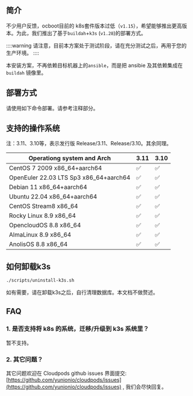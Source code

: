
## 简介

不少用户反馈，ocboot目前的 k8s套件版本过低（`v1.15`），希望能够推出更高版本。为此，我们推出了基于`buildah`+`k3s` (`v1.28`)的部署方式。

::::warning
请注意，目前本方案处于测试阶段，请在充分测试之后，再用于您的生产环境。
::::

本安装方案，不再依赖目标机器上的`ansible`，而是把 ansibie 及其依赖集成在`buildah` 镜像里。

## 部署方式

请使用如下命令部署。请参考注释部分。


<BuildahK3S productVersion={props.productVersion} />

## 支持的操作系统

注：3.11、3.10等，表示发行版 Release/3.11、Release/3.10。其余同理。

| Operationg system and Arch             | 3.11 | 3.10 |
| -------------------------------------- | ---- | ---- |
| CentOS 7 2009 x86_64+aarch64           | ✅    | ✅    |
| OpenEuler 22.03 LTS Sp3 x86_64+aarch64 | ✅    | ✅    |
| Debian 11 x86_64+aarch64               | ✅    | ✅    |
| Ubuntu 22.04 x86_64+aarch64            | ✅    | ✅    |
| CentOS Stream8 x86_64                  | ✅    | ✅    |
| Rocky Linux 8.9 x86_64                 | ✅    | ✅    |
| OpencloudOS 8.8 x86_64                 | ✅    | ✅    |
| AlmaLinux 8.9 x86_64                   | ✅    | ✅    |
| AnolisOS 8.8 x86_64                    | ✅    | ✅    |

## 如何卸载k3s

```bash
./scripts/uninstall-k3s.sh
```

如有需要，请在卸载k3s之后，自行清理数据库。本文档不做赘述。

## FAQ

### 1. 是否支持将 k8s 的系统，迁移/升级到 k3s 系统里？

暂不支持。

### 2. 其它问题？

其它问题欢迎在 Cloudpods github issues 界面提交: [https://github.com/yunionio/cloudpods/issues](https://github.com/yunionio/cloudpods/issues) , 我们会尽快回复。
